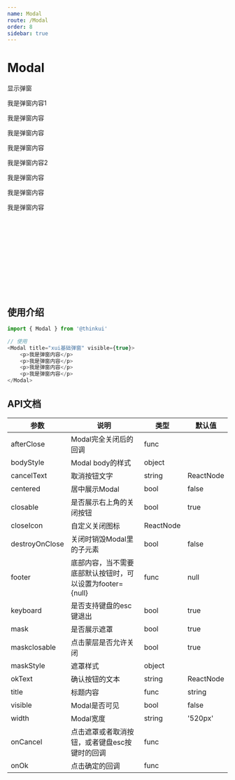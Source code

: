```yaml
---
name: Modal
route: /Modal
order: 8
sidebar: true
---
```



# Modal

<Playground>
    <dddddda href="/think_ui/Modal">显示弹窗</dddddda>
    <Modal title="xui基础弹窗" visible={true}>
        <p>我是弹窗内容1</p>
        <p>我是弹窗内容</p>
        <p>我是弹窗内容</p>
        <p>我是弹窗内容</p>
        <Modal title="xui基础弹窗" visible={true}>
            <p>我是弹窗内容2</p>
            <p>我是弹窗内容</p>
            <p>我是弹窗内容</p>
            <p>我是弹窗内容</p>
        </Modal>
    </Modal>
</Playground>

<br />
<br />
<br />
<br />
<br />
<br />
<br />
<br />
<br />
<br />


## 使用介绍
``` js
import { Modal } from '@thinkui'

// 使用
<Modal title="xui基础弹窗" visible={true}>
    <p>我是弹窗内容</p>
    <p>我是弹窗内容</p>
    <p>我是弹窗内容</p>
    <p>我是弹窗内容</p>
</Modal>
```

 ## API文档
|  参数  |  说明  |  类型  |  默认值  |
|  ---   |  ---  |  ---  |  ---  |
|  afterClose  |  Modal完全关闭后的回调  |  func  |  |
|  bodyStyle  |  Modal body的样式  |  object  |  |
|  cancelText  |  取消按钮文字  |  string|ReactNode  |  取消  |
|  centered  |  居中展示Modal  |  bool  |  false  |
|  closable  |  是否展示右上角的关闭按钮  |  bool  |  true  |
|  closeIcon  |  自定义关闭图标  |  ReactNode  |  |
|  destroyOnClose  |  关闭时销毁Modal里的子元素  |  bool  |  false  |
|  footer  |  底部内容，当不需要底部默认按钮时，可以设置为footer={null}  |  func  |  null|ReactNode  |
|  keyboard  |  是否支持键盘的esc键退出  |  bool  |  true  |
|  mask  |  是否展示遮罩  |  bool  |  true  |
|  maskclosable  |  点击蒙层是否允许关闭  |  bool  |  true  |
|  maskStyle  |  遮罩样式  |  object  |  |
|  okText  |  确认按钮的文本  |  string|ReactNode  |  |
|  title  |  标题内容  |  func  |  string|ReactNode  |
|  visible  |  Modal是否可见 |  bool  |  false  |
|  width  |  Modal宽度  |  string  |  '520px'  |
|  onCancel  |  点击遮罩或者取消按钮，或者键盘esc按键时的回调  |  func  |  |
|  onOk  |  点击确定的回调  |  func  |  |
